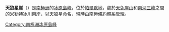 {{coord|70|33|S|66|53|W|display=title}}

'''天狼星崖'''（{{lang-en|Sirius Cliffs}}）是[[南極洲|南極洲]]的[[冰原島峰|冰原島峰]]，位於[[帕爾默地|帕爾默地]]，處於[[天免座山|天免座山]]和[[南河三峰|南河三峰]]之間的[[米勒特冰川|米勒特冰川]]南岸，以[[天狼星|天狼星]]命名，現時由[[南極條約體系|南極條約體系]]管理。

{{Antarctica-geo-stub}}
[[Category:南極洲冰原島峰|Category:南極洲冰原島峰]]